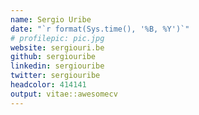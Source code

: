 ```yaml
---
name: Sergio Uribe
date: "`r format(Sys.time(), '%B, %Y')`"
# profilepic: pic.jpg
website: sergiouri.be
github: sergiouribe
linkedin: sergiouribe
twitter: sergiouribe
headcolor: 414141
output: vitae::awesomecv
---
```



